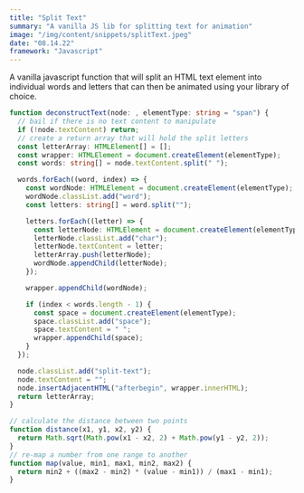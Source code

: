 ```yaml
---
title: "Split Text"
summary: "A vanilla JS lib for splitting text for animation"
image: "/img/content/snippets/splitText.jpeg"
date: "08.14.22"
framework: "Javascript"
---
```


A vanilla javascript function that will split an HTML text element into individual words and letters that can then be animated using your library of choice.

```ts title="splitText.ts"
function deconstructText(node: , elementType: string = "span") {
  // bail if there is no text content to manipulate
  if (!node.textContent) return;
  // create a return array that will hold the split letters
  const letterArray: HTMLElement[] = [];
  const wrapper: HTMLElement = document.createElement(elementType);
  const words: string[] = node.textContent.split(" ");

  words.forEach((word, index) => {
    const wordNode: HTMLElement = document.createElement(elementType);
    wordNode.classList.add("word");
    const letters: string[] = word.split("");

    letters.forEach((letter) => {
      const letterNode: HTMLElement = document.createElement(elementType);
      letterNode.classList.add("char");
      letterNode.textContent = letter;
      letterArray.push(letterNode);
      wordNode.appendChild(letterNode);
    });

    wrapper.appendChild(wordNode);

    if (index < words.length - 1) {
      const space = document.createElement(elementType);
      space.classList.add("space");
      space.textContent = " ";
      wrapper.appendChild(space);
    }
  });

  node.classList.add("split-text");
  node.textContent = "";
  node.insertAdjacentHTML("afterbegin", wrapper.innerHTML);
  return letterArray;
}
```

```ts title="utils/generative.ts"
// calculate the distance between two points
function distance(x1, y1, x2, y2) {
  return Math.sqrt(Math.pow(x1 - x2, 2) + Math.pow(y1 - y2, 2));
}
// re-map a number from one range to another
function map(value, min1, max1, min2, max2) {
  return min2 + ((max2 - min2) * (value - min1)) / (max1 - min1);
}
```
